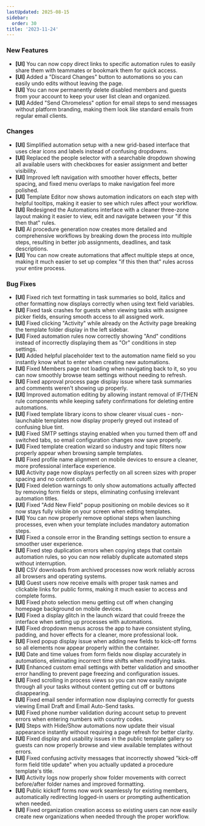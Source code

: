 ```yaml
---
lastUpdated: 2025-08-15
sidebar:
  order: 30
title: '2023-11-24'
---
```


### New Features

- **[UI]** You can now copy direct links to specific automation rules to easily share them with teammates or bookmark them for quick access.
- **[UI]** Added a "Discard Changes" button to automations so you can easily undo edits without leaving the page.
- **[UI]** You can now permanently delete disabled members and guests from your account to keep your user list clean and organized.
- **[UI]** Added "Send Chromeless" option for email steps to send messages without platform branding, making them look like standard emails from regular email clients.

### Changes

- **[UI]** Simplified automation setup with a new grid-based interface that uses clear icons and labels instead of confusing dropdowns.
- **[UI]** Replaced the people selector with a searchable dropdown showing all available users with checkboxes for easier assignment and better visibility.
- **[UI]** Improved left navigation with smoother hover effects, better spacing, and fixed menu overlaps to make navigation feel more polished.
- **[UI]** Template Editor now shows automation indicators on each step with helpful tooltips, making it easier to see which rules affect your workflow.
- **[UI]** Redesigned the Automations interface with a cleaner three-zone layout making it easier to view, edit and navigate between your "if this then that" rules.
- **[UI]** AI procedure generation now creates more detailed and comprehensive workflows by breaking down the process into multiple steps, resulting in better job assignments, deadlines, and task descriptions.
- **[UI]** You can now create automations that affect multiple steps at once, making it much easier to set up complex "if this then that" rules across your entire process.

### Bug Fixes

- **[UI]** Fixed rich text formatting in task summaries so bold, italics and other formatting now displays correctly when using text field variables.
- **[UI]** Fixed task crashes for guests when viewing tasks with assignee picker fields, ensuring smooth access to all assigned work.
- **[UI]** Fixed clicking "Activity" while already on the Activity page breaking the template folder display in the left sidebar.
- **[UI]** Fixed automation rules now correctly showing "And" conditions instead of incorrectly displaying them as "Or" conditions in step settings.
- **[UI]** Added helpful placeholder text to the automation name field so you instantly know what to enter when creating new automations.
- **[UI]** Fixed Members page not loading when navigating back to it, so you can now smoothly browse team settings without needing to refresh.
- **[UI]** Fixed approval process page display issue where task summaries and comments weren't showing up properly.
- **[UI]** Improved automation editing by allowing instant removal of IF/THEN rule components while keeping safety confirmations for deleting entire automations.
- **[UI]** Fixed template library icons to show clearer visual cues - non-launchable templates now display properly greyed out instead of confusing blue tint.
- **[UI]** Fixed SMTP settings staying enabled when you turned them off and switched tabs, so email configuration changes now save properly.
- **[UI]** Fixed template creation wizard so industry and topic filters now properly appear when browsing sample templates.
- **[UI]** Fixed profile name alignment on mobile devices to ensure a cleaner, more professional interface experience.
- **[UI]** Activity page now displays perfectly on all screen sizes with proper spacing and no content cutoff.
- **[UI]** Fixed deletion warnings to only show automations actually affected by removing form fields or steps, eliminating confusing irrelevant automation titles.
- **[UI]** Fixed "Add New Field" popup positioning on mobile devices so it now stays fully visible on your screen when editing templates.
- **[UI]** You can now properly remove optional steps when launching processes, even when your template includes mandatory automation steps.
- **[UI]** Fixed a console error in the Branding settings section to ensure a smoother user experience.
- **[UI]** Fixed step duplication errors when copying steps that contain automation rules, so you can now reliably duplicate automated steps without interruption.
- **[UI]** CSV downloads from archived processes now work reliably across all browsers and operating systems.
- **[UI]** Guest users now receive emails with proper task names and clickable links for public forms, making it much easier to access and complete forms.
- **[UI]** Fixed photo selection menu getting cut off when changing homepage background on mobile devices.
- **[UI]** Fixed a display glitch in the launch wizard that could freeze the interface when setting up processes with automations.
- **[UI]** Fixed dropdown menus across the app to have consistent styling, padding, and hover effects for a cleaner, more professional look.
- **[UI]** Fixed popup display issue when adding new fields to kick-off forms so all elements now appear properly within the container.
- **[UI]** Date and time values from form fields now display accurately in automations, eliminating incorrect time shifts when modifying tasks.
- **[UI]** Enhanced custom email settings with better validation and smoother error handling to prevent page freezing and configuration issues.
- **[UI]** Fixed scrolling in process views so you can now easily navigate through all your tasks without content getting cut off or buttons disappearing.
- **[UI]** Fixed email sender information now displaying correctly for guests viewing Email Draft and Email Auto-Send tasks.
- **[UI]** Fixed phone number validation during account setup to prevent errors when entering numbers with country codes.
- **[UI]** Steps with Hide/Show automations now update their visual appearance instantly without requiring a page refresh for better clarity.
- **[UI]** Fixed display and usability issues in the public template gallery so guests can now properly browse and view available templates without errors.
- **[UI]** Fixed confusing activity messages that incorrectly showed "kick-off form field title update" when you actually updated a procedure template's title.
- **[UI]** Activity logs now properly show folder movements with correct before/after folder names and improved formatting.
- **[UI]** Public kickoff forms now work seamlessly for existing members, automatically redirecting logged-in users or prompting authentication when needed.
- **[UI]** Fixed organization creation access so existing users can now easily create new organizations when needed through the proper workflow.
